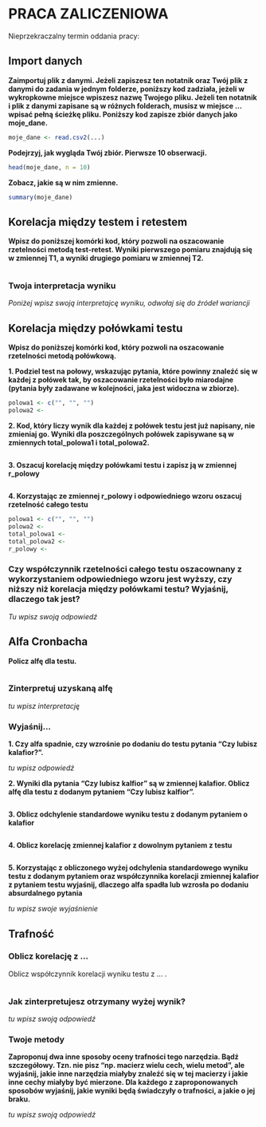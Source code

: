# PRACA ZALICZENIOWA

Nieprzekraczalny termin oddania pracy: 

## Import danych

**Zaimportuj plik z danymi. Jeżeli zapiszesz ten notatnik oraz Twój plik z danymi do zadania w jednym folderze, poniższy kod zadziała, jeżeli w wykropkowne miejsce wpiszesz nazwę Twojego pliku. Jeżeli ten notatnik i plik z danymi zapisane są w różnych folderach, musisz w miejsce ... wpisać pełną ścieżkę pliku. Poniższy kod zapisze zbiór danych jako moje_dane.**

```r
moje_dane <- read.csv2(...)
```

**Podejrzyj, jak wygląda Twój zbiór. Pierwsze 10 obserwacji.**

```r
head(moje_dane, n = 10)
```

**Zobacz, jakie są w nim zmienne.**

```r
summary(moje_dane)
```

## Korelacja między testem i retestem

**Wpisz do poniższej komórki kod, który pozwoli na oszacowanie rzetelności metodą test-retest. Wyniki pierwszego pomiaru znajdują się w zmiennej T1, a wyniki drugiego pomiaru w zmiennej T2.**

```r

```

### Twoja interpretacja wyniku

*Poniżej wpisz swoją interpretajcę wyniku, odwołaj się do źródeł wariancji*

## Korelacja między połówkami testu

**Wpisz do poniższej komórki kod, który pozwoli na oszacowanie rzetelności metodą połówkową.**

**1. Podziel test na połowy, wskazując pytania, które powinny znaleźć się w każdej z połówek tak, by oszacowanie rzetelności było miarodajne (pytania były zadawane w kolejności, jaka jest widoczna w zbiorze).** 

```r
polowa1 <- c("", "", "")
polowa2 <- 
```

**2. Kod, który liczy wynik dla każdej z połówek testu jest już napisany, nie zmieniaj go. Wyniki dla poszczególnych połówek zapisywane są w zmiennych total_polowa1 i total_polowa2.**

```r

```

**3. Oszacuj korelację między połówkami testu i zapisz ją w zmiennej r_polowy**
```r

```

**4. Korzystając ze zmiennej r_polowy i odpowiedniego wzoru oszacuj rzetelność całego testu**

```r
polowa1 <- c("", "", "")
polowa2 <- 
total_polowa1 <-
total_polowa2 <- 
r_polowy <- 
```

### Czy współczynnik rzetelności całego testu oszacownany z wykorzystaniem odpowiedniego wzoru jest wyższy, czy niższy niż korelacja między połówkami testu? Wyjaśnij, dlaczego tak jest?

*Tu wpisz swoją odpowiedź*

## Alfa Cronbacha

**Policz alfę dla testu.**

```r

```

### Zinterpretuj uzyskaną alfę

*tu wpisz interpretację*

### Wyjaśnij...

**1. Czy alfa spadnie, czy wzrośnie po dodaniu do testu pytania "Czy lubisz kalafior?".**

*tu wpisz odpowiedź*

**2. Wyniki dla pytania "Czy lubisz kalfior" są w zmiennej kalafior. Oblicz alfę dla testu z dodanym pytaniem "Czy lubisz kalfior".**

```r

```

**3. Oblicz odchylenie standardowe wyniku testu z dodanym pytaniem o kalafior**

```r

```

**4. Oblicz korelację zmiennej kalafior z dowolnym pytaniem z testu**

```r

```

**5. Korzystając z obliczonego wyżej odchylenia standardowego wyniku testu z dodanym pytaniem oraz współczynnika korelacji zmiennej kalafior z pytaniem testu wyjaśnij, dlaczego alfa spadła lub wzrosła po dodaniu absurdalnego pytania**

*tu wpisz swoje wyjaśnienie*

## Trafność

### Oblicz korelację z ...

Oblicz współczynnik korelacji wyniku testu z ... . 

```r

```

### Jak zinterpretujesz otrzymany wyżej wynik?

*tu wpisz swoją odpowiedź*

### Twoje metody

**Zaproponuj dwa inne sposoby oceny trafności tego narzędzia. Bądź szczegółowy. Tzn. nie pisz "np. macierz wielu cech, wielu metod", ale wyjaśnij, jakie inne narzędzia miałyby znaleźć się w tej macierzy i jakie inne cechy miałyby być mierzone. Dla każdego z zaproponowanych sposobów wyjaśnij, jakie wyniki będą świadczyły o trafności, a jakie o jej braku.**

*tu wpisz swoją odpowiedź*
